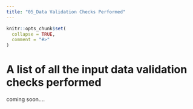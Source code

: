 ```yaml
---
title: "05_Data Validation Checks Performed"
---
```


```r
knitr::opts_chunk$set(
  collapse = TRUE,
  comment = "#>"
)
```

# A list of all the input data validation checks performed
coming soon....

